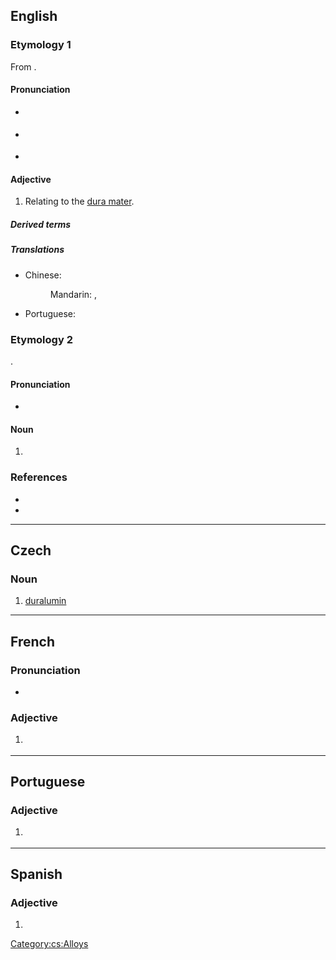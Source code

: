 {{also|Durał}}
==English==

===Etymology 1===
From {{suffix|en|dura|al}}.

====Pronunciation====
* {{a|RP}} {{IPA|en|/ˈdjʊə.ɹəl/}}
* {{a|GA}} {{IPA|en|/ˈd(j)ʊɹ.əl/}}
* {{rhymes|en|ʊəɹəl|s=2}}

====Adjective====
{{en-adj|-}}

# {{lb|en|anatomy|relational}} Relating to the [[dura mater]].

=====Derived terms=====
{{col4|en
|dural venous sinus
|dural sinus
|intradural
|extradural
|postdural
|epidural
|subdural
|peridural
|transdural
|myodural}}

=====Translations=====
{{trans-top|relating to the dura mater}}
* Chinese:
*: Mandarin: {{t|cmn|硬腦膜|alt=硬腦膜的}}, {{t|cmn|硬脑膜|alt=硬脑膜的|tr=yìngnǎomó de}}
{{trans-mid}}
* Portuguese: {{t|pt|dural}}
{{trans-bottom}}

===Etymology 2===
{{clipping|en|duralumin}}.

====Pronunciation====
* {{IPA|en|/ˈdjʊə.ɹæl/}}

====Noun====
{{en-noun|-}}

# {{clip of|en|duralumin}}

===References===
* {{R:Lexico}}
* {{R:MWO}}

----

==Czech==

===Noun===
{{cs-noun|g=m}}

# [[duralumin]]

[[Category:cs:Alloys]]

----

==French==

===Pronunciation===
* {{audio|fr|LL-Q150 (fra)-Lyokoï-dural.wav|Audio}}

===Adjective===
{{fr-adj}}

# {{lb|fr|anatomy}} {{l|en|dural}}

----

==Portuguese==

===Adjective===
{{pt-adj|dura|l}}

# {{lb|pt|anatomy}} {{l|en|dural}} {{gloss|relating to the dura mater}}

----

==Spanish==

===Adjective===
{{es-adj}}

# {{l|en|dural}}